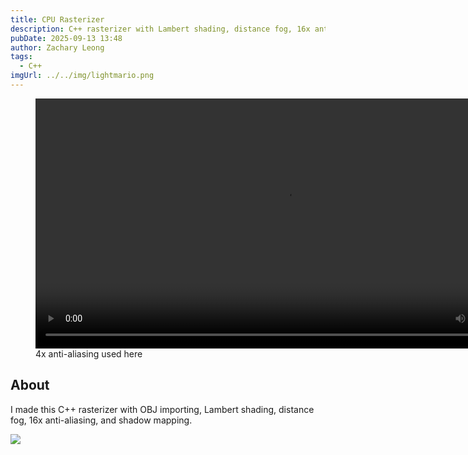 ```yaml
---
title: CPU Rasterizer
description: C++ rasterizer with Lambert shading, distance fog, 16x anti-aliasing, and shadow mapping
pubDate: 2025-09-13 13:48
author: Zachary Leong
tags: 
  - C++
imgUrl: ../../img/lightmario.png
---
```

<figure>
  <video controls width="800" loading="lazy">
    <source src="/videos/rasterizer.mp4" type="video/mp4" />
  </video>
  <figcaption>4x anti-aliasing used here</figcaption>
</figure>

## About

I made this C++ rasterizer with OBJ importing, Lambert shading, distance fog, 16x anti-aliasing, and shadow mapping.


![](../../img/lightmario.png)
